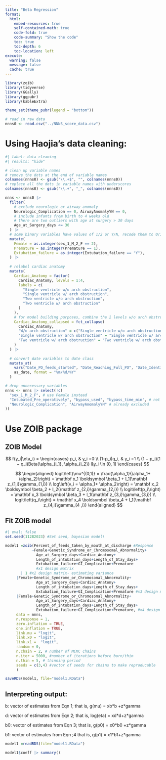 ```yaml
---
title: "Beta Regression"
format:
  html:
    embed-resources: true
    self-contained-math: true
    code-fold: true
    code-summary: "Show the code"
    toc: true
    toc-depth: 6
    toc-location: left
execute:
  warning: false
  message: false
  cache: true
---
```


```r
library(zoib)
library(tidyverse)
library(GGally)
library(ggpubr)
library(kableExtra)

theme_set(theme_pubr(legend = "bottom"))

# read in raw data
nnns0 <- read.csv("../NNNS_score_data.csv")
```

# Using Haojia's data cleaning:
```r
#| label: data cleaning
#| results: "hide"

# clean up variable names
# remove the dots at the end of variable names
colnames(nnns0) <- gsub("\\.+$", "", colnames(nnns0))
# replace all the dots in variable names with underscores
colnames(nnns0) <- gsub("\\.+", "_", colnames(nnns0))

nnns <- nnns0 |> 
  filter(
    # exclude neurologic or airway anomaly
    Neurologic_Complication == 0, AirwayAnomalyYN == 0,
    # include infants from birth to 4 weeks old
    # there are two outliers with age at surgery > 30 days
    Age_at_Surgery_days <= 30
  ) |>
  # some binary variables have values of 1/2 or Y/N, recode them to 0/1
  mutate(
    Female = as.integer(sex_1_M_2_F == 2),
    Premature = as.integer(Premature == 1),
    Extubation_failure = as.integer(Extubation_failure == "Y"),
  ) |>
  
  # relabel cardiac anatomy
  mutate(
    Cardiac_Anatomy = factor(
      Cardiac_Anatomy, levels = 1:4,
      labels = c(
        "Single ventricle w/o arch obstruction",
        "Single ventricle w/ arch obstruction",
        "Two ventricle w/o arch obstruction",
        "Two ventricle w/ arch obstruction"
      )
    ),
    # for model building purposes, combine the 2 levels w/o arch obstruction
    Cardiac_Anatomy_collapsed = fct_collapse(
      Cardiac_Anatomy,
      "W/o arch obstruction" = c("Single ventricle w/o arch obstruction", "Two ventricle w/o arch obstruction"),
      "Single ventricle w/ arch obstruction" = "Single ventricle w/ arch obstruction",
      "Two ventricle w/ arch obstruction" = "Two ventricle w/ arch obstruction"
    )
  ) |>
  
  # convert date variables to date class
  mutate_at(
    vars("Date_PO_feeds_started", "Date_Reaching_Full_PO", "Date_Identified_as_not_yet_full_PO"), 
    as_date, format = "%m/%d/%Y"
  )

# drop unnecessary variables
nnns <- nnns |> select(!c(
  "sex_1_M_2_F", # use Female instead
  "Intubated_Pre_operatively", "bypass_used", "bypass_time_min", # not of interest 
  "Neurologic_Complication", "AirwayAnomalyYN" # already excluded
)) 
```



# Use ZOIB package

## ZOIB Model

$$
f(y_i|\eta_i) = \begin{cases}
p_i, & y_i =0 \\
(1-p_i)q_i, & y_i =1 \\
(1 − p_i)(1 − q_i)Beta(\alpha_{i_1}, \alpha_{i_2}) &y_i \in (0, 1)
\end{cases}
$$

$$
\begin{aligned}
logit\left(\mu^{(0,1)} = \frac{\alpha_1}{\alpha_1+ \alpha_2}\right) = \mathbf x_1 \boldsymbol \beta_1 + I_1(\mathbf z_{1,i}\gamma_{1,i}) \\
log\left(v_i = \alpha_1+ \alpha_2\right) = \mathbf x_2 \boldsymbol \beta_2 + I_2(\mathbf z_{2,i}\gamma_{2,i}) \\
logit\left(p_i\right) = \mathbf x_3 \boldsymbol \beta_3 + I_1(\mathbf z_{3,i}\gamma_{3,i}) \\
logit\left(q_i\right) = \mathbf x_4 \boldsymbol \beta_4 + I_1(\mathbf z_{4,i}\gamma_{4 ,i})
\end{aligned}
$$

## Fit ZOIB model
```r
#| eval: false
set.seed(11282023) #Set seed, bayesian model!

model1 =zoib(Percent_of_feeds_taken_by_mouth_at_discharge #Response
            ~Female+Genetic_Syndrome_or_Chromosomal_Abnormality+
              Age_at_Surgery_days+Cardiac_Anatomy+
              Length_of_intubation_days+Length_of_Stay_days+
              Extubation_failure+GI_Complication+Premature
              #x1 design matrix
       | 1 #x2 design matrix- estimating variance
     |Female+Genetic_Syndrome_or_Chromosomal_Abnormality+
              Age_at_Surgery_days+Cardiac_Anatomy+
              Length_of_intubation_days+Length_of_Stay_days+
              Extubation_failure+GI_Complication+Premature #x3 design matrix
     |Female+Genetic_Syndrome_or_Chromosomal_Abnormality+
              Age_at_Surgery_days+Cardiac_Anatomy+
              Length_of_intubation_days+Length_of_Stay_days+
              Extubation_failure+GI_Complication+Premature, #x4 design matrix
     data = nnns,
     n.response = 1,
     zero.inflation = TRUE,
     one.inflation = TRUE,
     link.mu = "logit",
     link.x0 = "logit",
     link.x1 =  "logit",
     random = 0,
     n.chain = 2, # number of MCMC chains
     n.iter = 5000, #number of iterations before burn/thin
     n.thin = 5, # thinning period
     seeds = c(3,4) #vector of seeds for chains to make reproducable
     )

saveRDS(model1, file="model1.RData")
```


## Interpreting output:

b: vector of estimates from Eqn 1; that is, g(mu) = xb\*b +z\*gamma

d: vector of estimates from Eqn 2; that is, log(eta) = xd\*d+z\*gamma

b0: vector of estimates from Eqn 3; that is, g(p0) = x0\*b0 +z\*gamma

b1: vector of estimates from Eqn ;4 that is, g(p1) = x1\*b1+z\*gamma

```r
model1 =readRDS(file="model1.RData")

model1$coeff |> summary()
```


